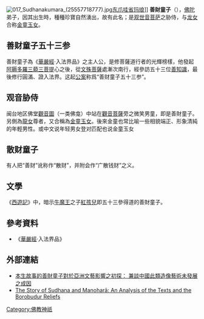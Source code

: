{{unreferenced|time=2019-04-20T07:06:38+00:00}}
[[File:017_Sudhanakumara_(25557718777).jpg|thumb]][[东爪哇省|东爪哇省]][[玛琅|玛琅]]]]
{{佛教}}
'''善財童子'''（{{lang-sa|Sudhanakumāra}}），[[佛陀|佛陀]]弟子，因其出生時，種種珍寶自然湧出，故有此名；是[[观世音菩萨|观世音菩萨]]之胁侍，与[[龙女|龙女]]合称[[金童玉女|金童玉女]]。

==善财童子五十三参==
善財童子為《[[華嚴經|華嚴經]]·入法界品》之主人公，是修菩薩道行者的光輝榜樣，他發起[[阿耨多羅三藐三菩提|阿耨多羅三藐三菩提]]心之後，從[[文殊菩薩|文殊菩薩]]處漸次南行，經參訪五十三位[[善知識|善知識]]，最後修行圓滿、證入法界。这起[[公案|公案]]称爲“善财童子五十三参”。

==观音胁侍==
闽台地区佛堂[[佛祖漆|觀音圖]]（一类佛龛）中站在[[觀音菩薩|觀音菩薩]]旁之微笑男童，即是善財童子。另側為[[龍女|龍女]]尊者，又合稱為[[金童玉女|金童玉女]]。後來金童也常比喻一些相貌端正、形象清純的年輕男性。或中文说年轻男女登对匹配也说金童玉女

==散财童子==
有人把“善财”讹称作“散财”，并附会作“广散钱财”之义。

==文學==
《[[西遊記|西遊記]]》中，暗示[[牛魔王|牛魔王]]之子[[紅孩兒|紅孩兒]]即五十三參得道的善財童子。

==參考資料==
*《[[華嚴經|華嚴經]]·入法界品》

==外部連結==
* [https://cart.ntua.edu.tw/uploads/root/%E6%88%90%E6%9E%9C%E7%99%BC%E8%A1%A8/%E5%87%BA%E7%89%88%E5%88%8A%E7%89%A9/%E6%9B%B8%E7%95%AB%E8%97%9D%E8%A1%93%E5%AD%B8%E5%88%8A/%E7%AC%AC%E5%8D%81%E4%B8%89%E8%BC%AF/09.%E9%99%B3%E4%BF%8A%E5%90%89-%E6%9C%AC%E7%94%9F%E 本生故事的善財童子對於亞洲文藝影響之初探： 兼談中國此類造像藝術未發展之成因]
* [https://www.jstor.org/stable/611473 The Story of Sudhana and Manoharā: An Analysis of the Texts and the Borobudur Reliefs] {{Wayback|url=https://www.jstor.org/stable/611473 |date=20220216055507 }}

[[Category:佛教神祇|Category:佛教神祇]]